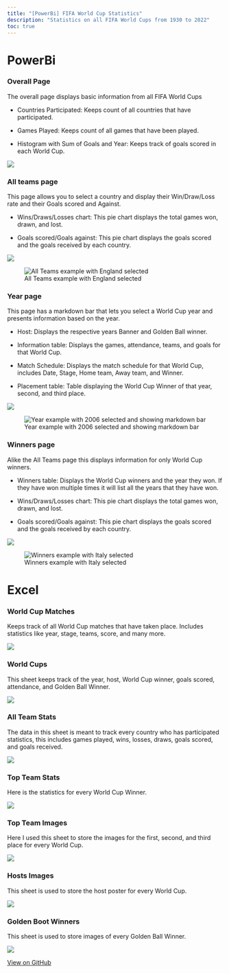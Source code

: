 ```yaml
---
title: "[PowerBi] FIFA World Cup Statistics"
description: "Statistics on all FIFA World Cups from 1930 to 2022"
toc: true
---
```


# PowerBi

### Overall Page
The overall page displays basic information from all FIFA World Cups


- Countries Participated: Keeps count of all countries that have participated. 

- Games Played: Keeps count of all games that have been played.

- Histogram with Sum of Goals and Year: Keeps track of goals scored in each World Cup.

![](img/powerbi/OverallPage.png)

### All teams page

This page allows you to select a country and display their Win/Draw/Loss rate and their Goals scored and Against.

- Wins/Draws/Losses chart: This pie chart displays the total games won, drawn, and lost.

- Goals scored/Goals against: This pie chart displays the goals scored and the goals received by each country.

![](img/powerbi/Allteams.png)

![All Teams example with England selected](img/powerbi/AllteamsEx.png)

### Year page

This page has a markdown bar that lets you select a World Cup year and presents information based on the year.

- Host: Displays the respective years Banner and Golden Ball winner.

- Information table: Displays the games, attendance, teams, and goals for that World Cup.

- Match Schedule: Displays the match schedule for that World Cup, includes Date, Stage, Home team, Away team, and Winner.

- Placement table: Table displaying the World Cup Winner of that year, second, and third place.

![](img/powerbi/year.png)

![Year example with 2006 selected and showing markdown bar](img/powerbi/yearex.png)

### Winners page
Alike the All Teams page this displays information for only World Cup winners.

- Winners table: Displays the World Cup winners and the year they won. If they have won multiple times it will list all the years that they have won.

- Wins/Draws/Losses chart: This pie chart displays the total games won, drawn, and lost.

- Goals scored/Goals against: This pie chart displays the goals scored and the goals received by each country.

![](img/powerbi/winner.png)

![Winners example with Italy selected](img/powerbi/winnersex.png)

# Excel

### World Cup Matches
Keeps track of all World Cup matches that have taken place. Includes statistics like year, stage, teams, score, and many more.

![](img/excel/worldcupmatches.png)

### World Cups
This sheet keeps track of the year, host, World Cup winner, goals scored, attendance, and Golden Ball Winner.

![](img/excel/worldcups.png)

### All Team Stats
The data in this sheet is meant to track every country who has participated statistics, this includes games played, wins, losses, draws, goals scored, and goals received.

![](img/excel/allteamstats.png)

### Top Team Stats
Here is the statistics for every World Cup Winner.

![](img/excel/topteamstats.png)

### Top Team Images
Here I used this sheet to store the images for the first, second, and third place for every World Cup.

![](img/excel/topteamsim.png)

### Hosts Images
This sheet is used to store the host poster for every World Cup.

![](img/excel/hostsim.png)

### Golden Boot Winners
This sheet is used to store images of every Golden Ball Winner.

![](img/excel/GoldenBallIm.png)

[View on GitHub](https://github.com/Danielz529/worldcupstatistics)
